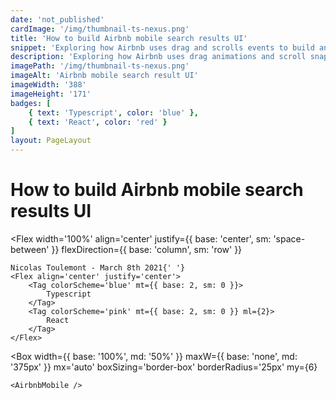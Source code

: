 ```yaml
---
date: 'not_published'
cardImage: '/img/thumbnail-ts-nexus.png'
title: 'How to build Airbnb mobile search results UI'
snippet: 'Exploring how Airbnb uses drag and scrolls events to build an app like UX'
description: 'Exploring how Airbnb uses drag animations and scroll snapping to build an app like UX'
imagePath: '/img/thumbnail-ts-nexus.png'
imageAlt: 'Airbnb mobile search result UI'
imageWidth: '388'
imageHeight: '171'
badges: [
	{ text: 'Typescript', color: 'blue' },
	{ text: 'React', color: 'red' }
]
layout: PageLayout
---
```



# How to build Airbnb mobile search results UI

<Flex
	width='100%'
	align='center'
	justify={{ base: 'center', sm: 'space-between' }}
	flexDirection={{ base: 'column', sm: 'row' }}
>
	Nicolas Toulemont - March 8th 2021{' '}
	<Flex align='center' justify='center'>
		<Tag colorScheme='blue' mt={{ base: 2, sm: 0 }}>
			Typescript
		</Tag>
		<Tag colorScheme='pink' mt={{ base: 2, sm: 0 }} ml={2}>
			React
		</Tag>
	</Flex>
</Flex>

<Box
	width={{ base: '100%', md: '50%' }}
	maxW={{ base: 'none', md: '375px' }}
	mx='auto'
	boxSizing='border-box'
	borderRadius='25px'
	my={6}
>
	<AirbnbMobile />
</Box>
